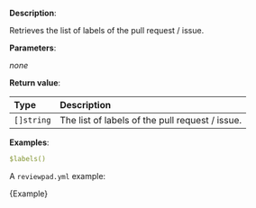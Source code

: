 
**Description**:

Retrieves the list of labels of the pull request / issue.

**Parameters**:

_none_

**Return value**:

| Type       | Description                                     |
| :--------- | :---------------------------------------------- |
| `[]string` | The list of labels of the pull request / issue. |

**Examples**:

```yml
$labels()
```

A `reviewpad.yml` example:

<CodeBlock language="yml">{Example}</CodeBlock>
